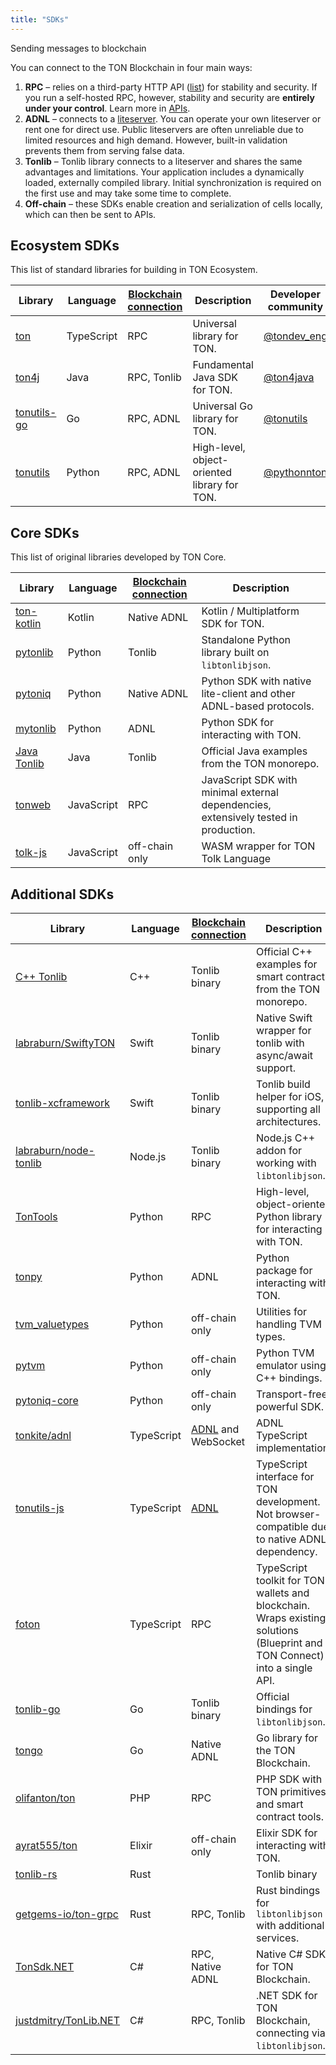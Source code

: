 ```yaml
---
title: "SDKs"
---
```


Sending messages to blockchain 

You can connect to the TON Blockchain in four main ways:

1. **RPC** – relies on a third-party HTTP API ([list](ecosystem/rpc/overview)) for stability and security. If you run a self-hosted RPC, however, stability and security are **entirely under your control**. Learn more in [APIs](/v3/guidelines/dapps/apis-sdks/sdk/).
2. **ADNL** – connects to a [liteserver](/v3/guidelines/nodes/running-nodes/liteserver-node). You can operate your own liteserver or rent one for direct use. Public liteservers are often unreliable due to limited resources and high demand. However, built-in validation prevents them from serving false data.
3. **Tonlib** – Tonlib library connects to a liteserver and shares the same advantages and limitations. Your application includes a dynamically loaded, externally compiled library. Initial synchronization is required on the first use and may take some time to complete.
4. **Off-chain** – these SDKs enable creation and serialization of cells locally, which can then be sent to APIs.

## Ecosystem SDKs

This list of standard libraries for building in TON Ecosystem.

| Library                                                 | Language   | [Blockchain connection](#blockchain-connection) | Description                                 | Developer community                    |
|---------------------------------------------------------|------------|-------------------------------------------------|---------------------------------------------|----------------------------------------|
| [ton](https://github.com/ton-org/ton)                   | TypeScript | RPC                                       | Universal library for TON. | [@tondev_eng](https://t.me/tondev_eng) |
| [ton4j](https://github.com/neodix42/ton4j)              | Java       | RPC, Tonlib                               | Fundamental Java SDK for TON.               | [@ton4java](https://t.me/ton4java)     |
| [tonutils-go](https://github.com/xssnick/tonutils-go)   | Go         | RPC, ADNL                                 | Universal Go library for TON.               | [@tonutils](https://t.me/ton4java)     |
| [tonutils](https://github.com/nessshon/tonutils)        | Python     | RPC, ADNL                                 | High-level, object-oriented library for TON. | [@pythonnton](https://t.me/pythonnton) |



## Core SDKs

This list of original libraries developed by TON Core.

| Library                                                   | Language     | [Blockchain connection](#blockchain-connection) | Description                                                                          |
|-----------------------------------------------------------|--------------|-----------------------|--------------------------------------------------------------------------------------|
| [ton-kotlin](https://github.com/ton-community/ton-kotlin) | Kotlin       | Native ADNL           | Kotlin / Multiplatform SDK for TON.                                                  |
| [pytonlib](https://github.com/toncenter/pytonlib)         | Python       | Tonlib                | Standalone Python library built on `libtonlibjson`.                                  |
| [pytoniq](https://github.com/yungwine/pytoniq)            | Python       | Native ADNL           | Python SDK with native lite-client and other ADNL-based protocols.                   |
| [mytonlib](https://github.com/igroman787/mytonlib)                          | Python     | ADNL                                                                    | Python SDK for interacting with TON.                                                                                                                                      |
| [Java Tonlib](https://github.com/ton-blockchain/tonlib-java)           | Java         | Tonlib                | Official Java examples from the TON monorepo.                                                                                                                             |
| [tonweb](https://github.com/toncenter/tonweb)             | JavaScript   | RPC             | JavaScript SDK with minimal external dependencies, extensively tested in production. |
| [tolk-js](https://github.com/ton-blockchain/tolk-js)      | JavaScript   | off-chain only        | WASM wrapper for TON Tolk Language |


## Additional SDKs

| Library                                                                     | Language   | [Blockchain connection](#blockchain-connection)                         | Description                                                                                                                                                               |
| --------------------------------------------------------------------------- |------------|-------------------------------------------------------------------------|---------------------------------------------------------------------------------------------------------------------------------------------------------------------------|
| [C++ Tonlib](https://github.com/ton-blockchain/ton/tree/master/example/cpp) | C++        | Tonlib binary                                                           | Official C++ examples for smart contracts from the TON monorepo.                                                                                                          |
| [labraburn/SwiftyTON](https://github.com/labraburn/SwiftyTON)               | Swift      | Tonlib binary                                                           | Native Swift wrapper for tonlib with async/await support.                                                                                                                 |
| [tonlib-xcframework](https://github.com/labraburn/tonlib-xcframework)       | Swift      | Tonlib binary                                                           | Tonlib build helper for iOS, supporting all architectures.                                                                                                                |
| [labraburn/node-tonlib](https://github.com/labraburn/node-tonlib)           | Node.js    | Tonlib binary                                                           | Node.js C++ addon for working with `libtonlibjson`.                                                                                                                       |
| [TonTools](https://github.com/yungwine/TonTools)                            | Python     | RPC                                                               | High-level, object-oriented Python library for interacting with TON.                                                                                                      |
| [tonpy](https://github.com/disintar/tonpy)                                  | Python     | ADNL                                                                    | Python package for interacting with TON.                                                                                                                                  |
| [tvm_valuetypes](https://github.com/toncenter/tvm_valuetypes)               | Python     | off-chain only                                                          | Utilities for handling TVM types.                                                                                                                                         |
| [pytvm](https://github.com/yungwine/pytvm)                                  | Python     | off-chain only                                                          | Python TVM emulator using C++ bindings.                                                                                                                                   |
| [pytoniq-core](https://github.com/yungwine/pytoniq-core)                    | Python     | off-chain only                                                          | Transport-free, powerful SDK.                                                                                                                                             |
| [tonkite/adnl](https://github.com/tonkite/adnl)                             | TypeScript | [ADNL](/v3/documentation/network/protocols/adnl/tcp) and WebSocket | ADNL TypeScript implementation.                                                                                                                                           |
| [tonutils-js](https://github.com/thekiba/tonutils)                          | TypeScript | [ADNL](/v3/documentation/network/protocols/adnl/tcp)               | TypeScript interface for TON development. Not browser-compatible due to native ADNL dependency.                                                                           |
| [foton](https://foton.sh/)                                                  | TypeScript | RPC                                                               | TypeScript toolkit for TON wallets and blockchain. Wraps existing solutions (Blueprint and TON Connect) into a single API.                                               |
| [tonlib-go](https://github.com/ton-blockchain/tonlib-go)                    | Go         | Tonlib binary                                                           | Official bindings for `libtonlibjson`.                                                                                                                                      |
| [tongo](https://github.com/tonkeeper/tongo)              | Go         | Native ADNL                                                             | Go library for the TON Blockchain. |
| [olifanton/ton](https://github.com/olifanton/ton)                           | PHP        | RPC                                                               | PHP SDK with TON primitives and smart contract tools.                                                                                                                     |
| [ayrat555/ton](https://github.com/ayrat555/ton)                             | Elixir     | off-chain only                                                          | Elixir SDK for interacting with TON.                                                                                                                                      |
| [tonlib-rs](https://github.com/ston-fi/tonlib-rs)             | Rust       |                                                                         | Tonlib binary         | Rust SDK for TON, using the binary dependency from the TON monorepo.|
| [getgems-io/ton-grpc](https://github.com/getgems-io/ton-grpc) | Rust       | RPC, Tonlib                                                       | Rust bindings for `libtonlibjson` with additional services.                    |
| [TonSdk.NET](https://github.com/continuation-team/TonSdk.NET)    | C#         | RPC, Native ADNL                                                  | Native C# SDK for TON Blockchain.                         |
| [justdmitry/TonLib.NET](https://github.com/justdmitry/TonLib.NET) | C#         | RPC, Tonlib                                                       | .NET SDK for TON Blockchain, connecting via `libtonlibjson`. |
